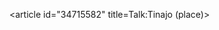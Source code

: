 <article id="34715582" title=Talk:Tinajo (place)>
	<talkpage id="34715582" title="Talk:Tinajo (place)">
{{WikiProject Cities|class=stub|importance=low}}
	</talkpage>
</article>